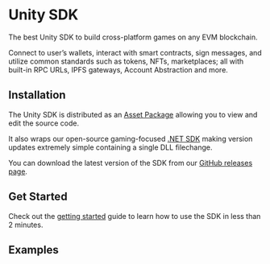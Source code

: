 
# Unity SDK

The best Unity SDK to build cross-platform games on any EVM blockchain.

Connect to user&rsquo;s wallets, interact with smart contracts, sign
messages, and utilize common standards such as tokens, NFTs, marketplaces; all with built-in RPC URLs, IPFS gateways, Account Abstraction and more.

<OpenSourceCard
	title="Unity SDK"
	href="https://github.com/thirdweb-dev/unity"
	isLibrary={false}
/>

## Installation

The Unity SDK is distributed as an [Asset Package](https://docs.unity3d.com/Manual/AssetPackages.html) allowing you to view and edit the source code.

It also wraps our open-source gaming-focused [.NET SDK](https://github.com/thirdweb-dev/dotnet) making version updates extremely simple containing a single DLL filechange.

You can download the latest version of the SDK from our [GitHub releases page](https://github.com/thirdweb-dev/unity-sdk/releases).

## Get Started

Check out the [getting started](/unity/v6/getting-started) guide to learn how to use the SDK in less than 2 minutes.

<ArticleIconCard
	href="/unity/v6/getting-started"
	icon={GraduationCap}
	title="Get started with the Unity SDK"
/>

## Examples

<Grid>

<ArticleCard
	title="Web3 Warriors"
	description="Demo — Epic Onchain Survival Game Built in 3 Weeks. Multichain, Signless, Gasless."
	href="https://web3warriors.thirdweb.com/"
/>

<ArticleCard
	title="Take Flight!"
	description="Template — Endless Runner Showcasing Seamless Onboarding."
	href="https://github.com/thirdweb-example/unity-take-flight/"
/>

<ArticleCard
	title="Telegram Mini-App"
	description="Template — Bridging Telegram with Unity to interact with smart contracts."
	href="https://github.com/thirdweb-example/unity-telegram"
/>

<ArticleCard
	title="Pioneer"
	description="Template — Granting signing access to an app with account abstraction to sponsor gas fees"
	href="https://github.com/thirdweb-example/unity-pioneer"
/>

<ArticleCard
	title="Blockventure"
	description="Template — Blockchain RPG with Gathering, Shopping and Trading."
	href="https://github.com/thirdweb-example/unity-blockventure"
/>

<ArticleCard
	title="Unity IAP Meets Blockchain"
	description="Guide — Enhancing Unity IAP with Blockchain Interactions. Frontend and Backend Integration."
	href="https://blog.thirdweb.com/guides/enhancing-unity-iap-with-blockchain-interactions/"
/>

</Grid>
